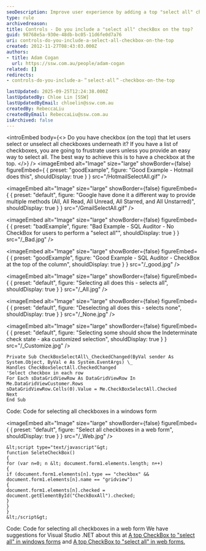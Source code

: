 ```yaml
---
seoDescription: Improve user experience by adding a top "select all" checkbox for easy management of checkboxes in lists.
type: rule
archivedreason:
title: Controls - Do you include a "select all" checkBox on the top?
guid: 98768e5a-930e-48db-bc05-11d6fe0d7a76
uri: controls-do-you-include-a-select-all-checkbox-on-the-top
created: 2012-11-27T08:43:03.000Z
authors:
- title: Adam Cogan
  url: https://ssw.com.au/people/adam-cogan
related: []
redirects:
- controls-do-you-include-a-＂select-all＂-checkbox-on-the-top

lastUpdated: 2025-09-25T12:24:38.000Z
lastUpdatedBy: Chloe Lin [SSW]
lastUpdatedByEmail: chloelin@ssw.com.au
createdBy: RebeccaLiu
createdByEmail: RebeccaLiu@ssw.com.au
isArchived: false
---
```


<introEmbed
  body={<>
Do you have checkbox (on the top) that let users select or unselect all checkboxes underneath it? If you have a list of checkboxes, you are going to frustrate users unless you provide an easy way to select all. The best way to achieve this is to have a checkbox at the top.
  </>}
/>
<imageEmbed
  alt="Image"
  size="large"
  showBorder={false}
  figureEmbed={ {
    preset: "goodExample",
    figure: "Good Example - Hotmail does this",
    shouldDisplay: true
  } }
  src="/HotmailSelectAll.gif"
/>


<imageEmbed
  alt="Image"
  size="large"
  showBorder={false}
  figureEmbed={ {
    preset: "default",
    figure: "Google have done it a different way to provide multiple methods (All, All Read, All Unread, All Starred, and All Unstarred)",
    shouldDisplay: true
  } }
  src="/GmailSelectAll.gif"
/>

<imageEmbed
  alt="Image"
  size="large"
  showBorder={false}
  figureEmbed={ {
    preset: "badExample",
    figure: "Bad Example - SQL Auditor - No CheckBox for users to perform a \"select all\"",
    shouldDisplay: true
  } }
  src="/_Bad.jpg"
/>

<imageEmbed
  alt="Image"
  size="large"
  showBorder={false}
  figureEmbed={ {
    preset: "goodExample",
    figure: "Good Example - SQL Auditor - CheckBox at the top of the column",
    shouldDisplay: true
  } }
  src="/_good.jpg"
/>


<imageEmbed
  alt="Image"
  size="large"
  showBorder={false}
  figureEmbed={ {
    preset: "default",
    figure: "Selecting all does this - selects all",
    shouldDisplay: true
  } }
  src="/_All.jpg"
/>


<imageEmbed
  alt="Image"
  size="large"
  showBorder={false}
  figureEmbed={ {
    preset: "default",
    figure: "Deselecting all does this - selects none",
    shouldDisplay: true
  } }
  src="/_None.jpg"
/>


<imageEmbed
  alt="Image"
  size="large"
  showBorder={false}
  figureEmbed={ {
    preset: "default",
    figure: "Selecting some should show the Indeterminate check state - aka customized selection",
    shouldDisplay: true
  } }
  src="/_Customize.jpg"
/>

```
Private Sub CheckBoxSelectAll\_CheckedChanged(ByVal sender As System.Object, ByVal e As System.EventArgs) \_
Handles CheckBoxSelectAll.CheckedChanged
'Select checkbox in each row
For Each sDataGridViewRow As DataGridViewRow In Me.DataGridViewCustomer.Rows
sDataGridViewRow.Cells(0).Value = Me.CheckBoxSelectAll.Checked
Next
End Sub
```

Code: Code for selecting all checkboxes in a windows form

<imageEmbed
  alt="Image"
  size="large"
  showBorder={false}
  figureEmbed={ {
    preset: "default",
    figure: "Select all checkboxes in a web form",
    shouldDisplay: true
  } }
  src="/_Web.jpg"
/>

```
&lt;script type="text/javascript"&gt;
function SeleteCheckBox()
{
for (var n=0; n &lt; document.form1.elements.length; n++)
{
if (document.form1.elements[n].type == "checkbox" && document.form1.elements[n].name == "gridview")
{
document.form1.elements[n].checked = document.getElementById("CheckBoxAll").checked;
}
}
}
&lt;/script&gt;
```

Code: Code for selecting all checkboxes in a web form
We have suggestions for Visual Studio .NET about this at [A top CheckBox to "select all" in windows forms](http://www.ssw.com.au/ssw/Standards/BetterSoftwareSuggestions/MSForm.aspx#SelectAllCheckWindows) and [A top CheckBox to "select all" in web forms.](http://www.ssw.com.au/ssw/Standards/BetterSoftwareSuggestions/MSAjax.aspx#SelectAllCheckWeb)
